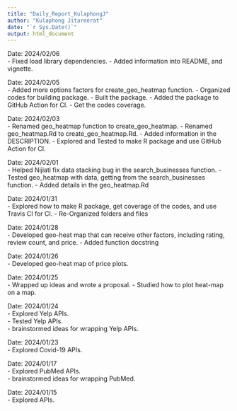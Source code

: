 ```yaml
---
title: "Daily_Report_KulaphongJ"
author: "Kulaphong Jitareerat"
date: "`r Sys.Date()`"
output: html_document
---
```


Date: 2024/02/06  
- Fixed load library dependencies.
- Added information into README, and vignette.

Date: 2024/02/05  
- Added more options factors for create_geo_heatmap function.
- Organized codes for building package.
- Built the package.
- Added the package to GitHub Action for CI.
- Get the codes coverage.
 
Date: 2024/02/03  
- Renamed geo_heatmap function to create_geo_heatmap.
- Renamed geo_heatmap.Rd to create_geo_heatmap.Rd.
- Added information in the DESCRIPTION.
- Explored and Tested to make R package and use GitHub Action for CI.

Date: 2024/02/01  
- Helped Nijiati fix data stacking bug in the search_businesses function.
- Tested geo_heatmap with data, getting from the search_businesses function.
- Added details in the geo_heatmap.Rd

Date: 2024/01/31  
- Explored how to make R package, get coverage of the codes, and use Travis CI for CI.
- Re-Organized folders and files

Date: 2024/01/28  
- Developed geo-heat map that can receive other factors, including rating, review count, and price.
- Added function docstring

Date: 2024/01/26  
- Developed geo-heat map of price plots.

Date: 2024/01/25    
- Wrapped up ideas and wrote a proposal.
- Studied how to plot heat-map on a map.

Date: 2024/01/24    
- Explored Yelp APIs.  
- Tested Yelp APIs.  
- brainstormed ideas for wrapping Yelp APIs.  

Date: 2024/01/23  
- Explored Covid-19 APIs.  

Date: 2024/01/17   
- Explored PubMed APIs.  
- brainstormed ideas for wrapping PubMed.  

Date: 2024/01/15  
- Explored APIs.  



